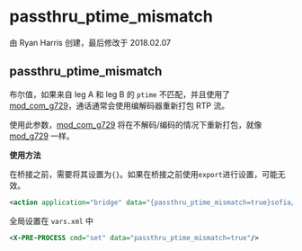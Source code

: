 # passthru_ptime_mismatch 

由 Ryan Harris 创建，最后修改于 2018.02.07

## passthru_ptime_mismatch

布尔值，如果来自 leg A 和 leg B 的 `ptime` 不匹配，并且使用了 [mod\_com\_g729](../FreeSWITCH-Explained/Modules/mod_com_g729_1049284.mdx#about)，通话通常会使用编解码器重新打包 RTP 流。

使用此参数，[mod\_com\_g729](../FreeSWITCH-Explained/Modules/mod_com_g729_1049284.mdx#about) 将在不解码/编码的情况下重新打包，就像 [mod\_g729](../FreeSWITCH-Explained/Modules/mod_g729_3375549.mdx#about) 一样。

**使用方法**

在桥接之前，需要将其设置为`{}`。如果在桥接之前使用`export`进行设置，可能无效。

```xml
<action application="bridge" data="{passthru_ptime_mismatch=true}sofia/gateway/trunk/$1"/>
```

全局设置在 `vars.xml` 中

```xml
<X-PRE-PROCESS cmd="set" data="passthru_ptime_mismatch=true"/>
```